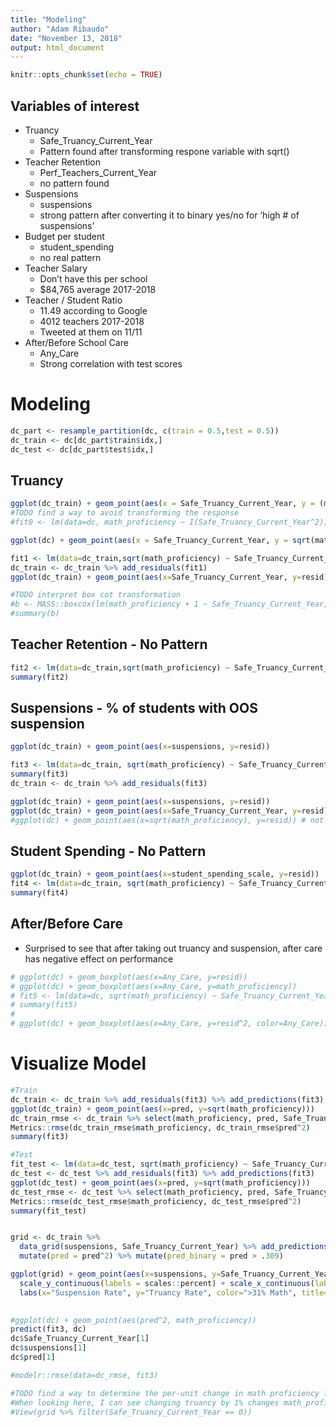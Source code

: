```yaml
---
title: "Modeling"
author: "Adam Ribaudo"
date: "November 13, 2018"
output: html_document
---
```


```r
knitr::opts_chunk$set(echo = TRUE)
```

## Variables of interest

* Truancy
  + Safe_Truancy_Current_Year
  + Pattern found after transforming respone variable with sqrt()
* Teacher Retention
  + Perf_Teachers_Current_Year
  + no pattern found
* Suspensions
  + suspensions
  + strong pattern after converting it to binary yes/no for 'high # of suspensions'
* Budget per student 
  + student_spending
  + no real pattern
* Teacher Salary
  + Don't have this per school 
  + $84,765 average 2017-2018 
* Teacher / Student Ratio
  + 11.49 according to Google
  + 4012 teachers 2017-2018
  + Tweeted at them on 11/11
* After/Before School Care
  + Any_Care
  + Strong correlation with test scores
  
# Modeling
```r
dc_part <- resample_partition(dc, c(train = 0.5,test = 0.5))
dc_train <- dc[dc_part$train$idx,]
dc_test <- dc[dc_part$test$idx,]
```

## Truancy
```r

ggplot(dc_train) + geom_point(aes(x = Safe_Truancy_Current_Year, y = (math_proficiency)^.5))
#TODO find a way to avoid transforming the response
#fit0 <- lm(data=dc, math_proficiency ~ I(Safe_Truancy_Current_Year^2))

ggplot(dc) + geom_point(aes(x = Safe_Truancy_Current_Year, y = sqrt(math_proficiency)))

fit1 <- lm(data=dc_train,sqrt(math_proficiency) ~ Safe_Truancy_Current_Year)
dc_train <- dc_train %>% add_residuals(fit1)
ggplot(dc_train) + geom_point(aes(x=Safe_Truancy_Current_Year, y=resid))

#TODO interpret box cot transformation
#b <- MASS::boxcox(lm(math_proficiency + 1 ~ Safe_Truancy_Current_Year, data=dc), plotit=T)
#summary(b)

```

## Teacher Retention - No Pattern

```r

fit2 <- lm(data=dc_train,sqrt(math_proficiency) ~ Safe_Truancy_Current_Year + Perf_Teachers_Current_Year)
summary(fit2)
```


## Suspensions - % of students with OOS suspension
```r
ggplot(dc_train) + geom_point(aes(x=suspensions, y=resid))

fit3 <- lm(data=dc_train, sqrt(math_proficiency) ~ Safe_Truancy_Current_Year + suspensions)
summary(fit3)
dc_train <- dc_train %>% add_residuals(fit3)

ggplot(dc_train) + geom_point(aes(x=suspensions, y=resid))
ggplot(dc_train) + geom_point(aes(x=Safe_Truancy_Current_Year, y=resid))
#ggplot(dc) + geom_point(aes(x=sqrt(math_proficiency), y=resid)) # not sure what's going on here
```

## Student Spending - No Pattern
```r
ggplot(dc_train) + geom_point(aes(x=student_spending_scale, y=resid))
fit4 <- lm(data=dc_train, sqrt(math_proficiency) ~ Safe_Truancy_Current_Year + high_suspensions + student_spending)
summary(fit4)

```

## After/Before Care

- Surprised to see that after taking out truancy and suspension, after care has negative effect on performance

```r


# ggplot(dc) + geom_boxplot(aes(x=Any_Care, y=resid))
# ggplot(dc) + geom_boxplot(aes(x=Any_Care, y=math_proficiency))
# fit5 <- lm(data=dc, sqrt(math_proficiency) ~ Safe_Truancy_Current_Year + high_suspensions + Any_Care)
# summary(fit5)
# 
# ggplot(dc) + geom_boxplot(aes(x=Any_Care, y=resid^2, color=Any_Care)) + labs(x="Provides Before or After School Care", y="Residuals") + scale_y_continuous(labels = scales::percent) + theme_light() + guides(color=FALSE)

```

# Visualize Model
```r
#Train
dc_train <- dc_train %>% add_residuals(fit3) %>% add_predictions(fit3)
ggplot(dc_train) + geom_point(aes(x=pred, y=sqrt(math_proficiency)))
dc_train_rmse <- dc_train %>% select(math_proficiency, pred, Safe_Truancy_Current_Year, suspensions) %>% na.omit()
Metrics::rmse(dc_train_rmse$math_proficiency, dc_train_rmse$pred^2)
summary(fit3)

#Test
fit_test <- lm(data=dc_test, sqrt(math_proficiency) ~ Safe_Truancy_Current_Year + suspensions)
dc_test <- dc_test %>% add_residuals(fit3) %>% add_predictions(fit3)
ggplot(dc_test) + geom_point(aes(x=pred, y=sqrt(math_proficiency)))
dc_test_rmse <- dc_test %>% select(math_proficiency, pred, Safe_Truancy_Current_Year, suspensions) %>% na.omit()
Metrics::rmse(dc_test_rmse$math_proficiency, dc_test_rmse$pred^2)
summary(fit_test)


grid <- dc_train %>% 
  data_grid(suspensions, Safe_Truancy_Current_Year) %>% add_predictions(fit_test) %>% na.omit() %>% 
  mutate(pred = pred^2) %>% mutate(pred_binary = pred > .309) 

ggplot(grid) + geom_point(aes(x=suspensions, y=Safe_Truancy_Current_Year, color=pred_binary)) +
  scale_y_continuous(labels = scales::percent) + scale_x_continuous(labels = scales::percent) + 
  labs(x="Suspension Rate", y="Truancy Rate", color=">31% Math", title="Predicted Inputs to Achieve Above 31% Math Proficiency") + theme_light()
  

#ggplot(dc) + geom_point(aes(pred^2, math_proficiency))
predict(fit3, dc)
dc$Safe_Truancy_Current_Year[1]
dc$suspensions[1]
dc$pred[1]

#modelr::rmse(data=dc_rmse, fit3)

#TODO find a way to determine the per-unit change in math proficiency for my variables:
#When looking here, I can see changing truancy by 1% changes math_proficiency by .7%
#View(grid %>% filter(Safe_Truancy_Current_Year == 0))


```

